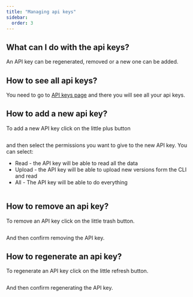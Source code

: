 ```yaml
---
title: "Managing api keys"
sidebar:
  order: 3
---
```



## What can I do with the api keys?

An API key can be regenerated, removed or a new one can be added.

## How to see all api keys?

You need to go to [API keys page](https://web.capgo.app/dashboard/apikeys) and there you will see all your api keys.

## How to add a new api key?

To add a new API key click on the little plus button

<figure><img src="/apikeys-add.png" alt="" /><figcaption></figcaption></figure>

and then select the permissions you want to give to the new API key. You can select:

 - Read - the API key will be able to read all the data
 - Upload - the API key will be able to upload new versions form the CLI and read
 - All - The API key will be able to do everything

<figure><img src="/apikeys-select-perm.png" alt="" /><figcaption></figcaption></figure>

## How to remove an api key?

To remove an API key click on the little trash button.

<figure><img src="/apikeys-remove.png" alt="" /><figcaption></figcaption></figure>

And then confirm removing the API key.

## How to regenerate an api key?

To regenerate an API key click on the little refresh button.

<figure><img src="/apikeys-regenerate.png" alt="" /><figcaption></figcaption></figure>

And then confirm regenerating the API key.